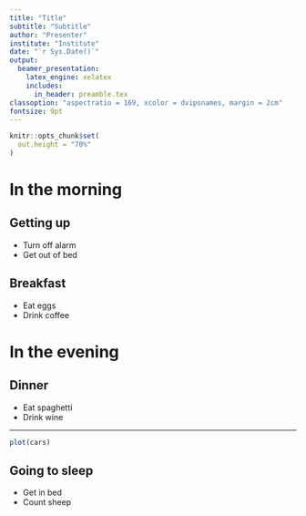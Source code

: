 ```yaml
---
title: "Title"
subtitle: "Subtitle"
author: "Presenter"
institute: "Institute"
date: "`r Sys.Date()`"
output: 
  beamer_presentation:
    latex_engine: xelatex
    includes: 
      in_header: preamble.tex
classoption: "aspectratio = 169, xcolor = dvipsnames, margin = 2cm"
fontsize: 9pt
---
```


```r
knitr::opts_chunk$set(
  out.height = "70%"
) 
```

# In the morning

## Getting up

- Turn off alarm
- Get out of bed

## Breakfast

- Eat eggs
- Drink coffee

# In the evening

## Dinner

- Eat spaghetti
- Drink wine

---

```r
plot(cars)
```

## Going to sleep

- Get in bed
- Count sheep
